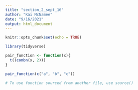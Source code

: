 ```yaml
---
title: "section_2_sept_16"
author: "Kai McNamee"
date: "9/16/2021"
output: html_document
---
```


```r
knitr::opts_chunk$set(echo = TRUE)

library(tidyverse)
```

```r

pair_function <- function(x){
  t((combn(x, 2)))
}

pair_function(c("a", "b", "c"))

# To use function sourced from another file, use source()
```

